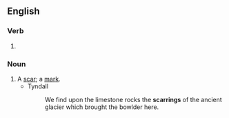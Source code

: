 ==English==

===Verb===
{{head|en|verb form}}

# {{present participle of|scar|lang=en|nocat=1}}

===Noun===
{{en-noun}}

# A [[scar]]; a [[mark]].
#* Tyndall
#*: We find upon the limestone rocks the '''scarrings''' of the ancient glacier which brought the bowlder here.